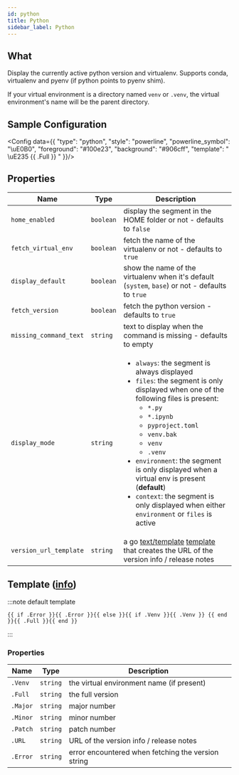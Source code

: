 ```yaml
---
id: python
title: Python
sidebar_label: Python
---
```


## What

Display the currently active python version and virtualenv.
Supports conda, virtualenv and pyenv (if python points to pyenv shim).

If your virtual environment is a directory named `venv` or `.venv`, the virtual environment's name will be the parent directory.

## Sample Configuration


<Config data={{
  "type": "python",
  "style": "powerline",
  "powerline_symbol": "\uE0B0",
  "foreground": "#100e23",
  "background": "#906cff",
  "template": " \uE235 {{ .Full }} "
}}/>

## Properties

| Name                   | Type      | Description                                                                                                                                                                                                                                                                                                                                                                                                                                                                  |
| ---------------------- | --------- | ---------------------------------------------------------------------------------------------------------------------------------------------------------------------------------------------------------------------------------------------------------------------------------------------------------------------------------------------------------------------------------------------------------------------------------------------------------------------------- |
| `home_enabled`         | `boolean` | display the segment in the HOME folder or not - defaults to `false`                                                                                                                                                                                                                                                                                                                                                                                                          |
| `fetch_virtual_env`    | `boolean` | fetch the name of the virtualenv or not - defaults to `true`                                                                                                                                                                                                                                                                                                                                                                                                                 |
| `display_default`      | `boolean` | show the name of the virtualenv when it's default (`system`, `base`) or not - defaults to `true`                                                                                                                                                                                                                                                                                                                                                                             |
| `fetch_version`        | `boolean` | fetch the python version - defaults to `true`                                                                                                                                                                                                                                                                                                                                                                                                                                |
| `missing_command_text` | `string`  | text to display when the command is missing - defaults to empty                                                                                                                                                                                                                                                                                                                                                                                                              |
| `display_mode`         | `string`  | <ul><li>`always`: the segment is always displayed</li><li>`files`: the segment is only displayed when one of the following files is present:<ul><li>`*.py`</li><li>`*.ipynb`</li><li>`pyproject.toml`</li><li>`venv.bak`</li><li>`venv`</li><li>`.venv`</li></ul></li><li>`environment`: the segment is only displayed when a virtual env is present (**default**)</li><li>`context`: the segment is only displayed when either `environment` or `files` is active</li></ul> |
| `version_url_template` | `string`  | a go [text/template][go-text-template] [template][templates] that creates the URL of the version info / release notes                                                                                                                                                                                                                                                                                                                                                        |

## Template ([info][templates])

:::note default template

```template
{{ if .Error }}{{ .Error }}{{ else }}{{ if .Venv }}{{ .Venv }} {{ end }}{{ .Full }}{{ end }}
```

:::

### Properties

| Name     | Type     | Description                                        |
| -------- | -------- | -------------------------------------------------- |
| `.Venv`  | `string` | the virtual environment name (if present)          |
| `.Full`  | `string` | the full version                                   |
| `.Major` | `string` | major number                                       |
| `.Minor` | `string` | minor number                                       |
| `.Patch` | `string` | patch number                                       |
| `.URL`   | `string` | URL of the version info / release notes            |
| `.Error` | `string` | error encountered when fetching the version string |

[go-text-template]: https://golang.org/pkg/text/template/
[templates]: /docs/configuration/templates
